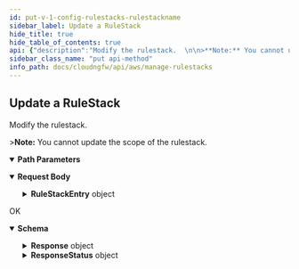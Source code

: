 ```yaml
---
id: put-v-1-config-rulestacks-rulestackname
sidebar_label: Update a RuleStack
hide_title: true
hide_table_of_contents: true
api: {"description":"Modify the rulestack.  \n\n>**Note:** You cannot update the scope of the rulestack.\n","operationId":"put-v1-config-rulestacks-rulestackname","parameters":[{"description":"The name of the rulestack.\n","in":"path","name":"rulestackname","required":true,"schema":{"type":"string"}}],"requestBody":{"content":{"application/json":{"schema":{"additionalProperties":false,"properties":{"RuleStackEntry":{"description":"Scope of the rulestack.\n","additionalProperties":false,"properties":{"AccountId":{"description":"The unique ID of the account.\n","maxLength":12,"pattern":"^$|^[0-9]+$","title":"Accountid","type":"string"},"Description":{"description":"Description of the rulestack.\n","maxLength":512,"title":"Description","type":"string"},"Profiles":{"description":"Rulestack profile.\n","additionalProperties":false,"properties":{"AntiSpywareProfile":{"default":"BestPractice","description":"Anti-spyware security profile.\n","enum":["custom","BestPractice"],"title":"Antispywareprofile","type":"string"},"AntiVirusProfile":{"default":"BestPractice","description":"Anti-virus security profile.\n","enum":["custom","BestPractice"],"title":"Antivirusprofile","type":"string"},"FileBlockingProfile":{"default":"BestPractice","description":"File blocking security profile.\n","enum":["custom","BestPractice"],"title":"Fileblockingprofile","type":"string"},"OutboundTrustCertificate":{"description":"Outbound trust certificate profile.\n","title":"Outboundtrustcertificate","type":"string"},"OutboundUnTrustCertificate":{"description":"Outbound untrust certificate profile.\n","title":"Outbounduntrustcertificate","type":"string"},"URLFilteringProfile":{"default":"None","description":"URL filtering security profile.\n","enum":["custom","BestPractice","None"],"title":"Urlfilteringprofile","type":"string"},"VulnerabilityProfile":{"default":"BestPractice","description":"Vulnerability security profile.\n","enum":["custom","BestPractice"],"title":"Vulnerabilityprofile","type":"string"}},"title":"RuleStackProfiles","type":"object"},"Scope":{"description":"The scope of the rulestack.\n","enum":["Global","Local"],"title":"Scope","type":"string"},"UpdateToken":{"description":"Refresh token\n","title":"Updatetoken","type":"string"}},"title":"RuleStack","type":"object"}},"title":"UpdateRuleStackRequest","type":"object"}}}},"responses":{"200":{"content":{"application/json":{"schema":{"additionalProperties":false,"properties":{"Response":{"additionalProperties":false,"properties":{"RuleStackEntry":{"description":"Describe whether the rulestack is local or global.\n","additionalProperties":false,"properties":{"AccountId":{"description":"The unique ID of the account.\n","maxLength":12,"pattern":"^$|^[0-9]+$","title":"Accountid","type":"string"},"Description":{"description":"Description of the rulestack.\n","maxLength":512,"title":"Description","type":"string"},"Profiles":{"description":"Rulestack profile.\n","additionalProperties":false,"properties":{"AntiSpywareProfile":{"default":"BestPractice","description":"Anti-spyware security profile.\n","enum":["custom","BestPractice"],"title":"Antispywareprofile","type":"string"},"AntiVirusProfile":{"default":"BestPractice","description":"Anti-virus security profile.\n","enum":["custom","BestPractice"],"title":"Antivirusprofile","type":"string"},"FileBlockingProfile":{"default":"BestPractice","description":"File blocking security profile.\n","enum":["custom","BestPractice"],"title":"Fileblockingprofile","type":"string"},"OutboundTrustCertificate":{"description":"Outbound trust certificate profile.\n","title":"Outboundtrustcertificate","type":"string"},"OutboundUnTrustCertificate":{"description":"Outbound untrust certificate profile.\n","title":"Outbounduntrustcertificate","type":"string"},"URLFilteringProfile":{"default":"None","description":"URL filtering security profile.\n","enum":["custom","BestPractice","None"],"title":"Urlfilteringprofile","type":"string"},"VulnerabilityProfile":{"default":"BestPractice","description":"Vulnerability security profile.\n","enum":["custom","BestPractice"],"title":"Vulnerabilityprofile","type":"string"}},"title":"RuleStackProfiles","type":"object"},"Scope":{"description":"The scope of the rulestack.\n","enum":["Global","Local"],"title":"Scope","type":"string"},"UpdateToken":{"description":"Refresh token.\n","title":"Updatetoken","type":"string"}},"title":"RuleStack","type":"object"},"RuleStackName":{"description":"Name of the rulestack.\n","title":"Rulestackname","type":"string"}},"title":"ResponseData","type":"object"},"ResponseStatus":{"additionalProperties":false,"properties":{"ErrorCode":{"default":0,"description":"Default value of a successful response is 0. Any other number indicates an error code.  \n\n400—HTTP bad request\n* InvalidRequestException—Operation failed due to invalid request. For example, unsupported parameter name or value in the request.\n* LimitExceededException—Operation failed due to violation in limit settings.\n* ThrottlingException—Operation failed due to throttling limitations.   \n\n500—Bad request \n* InternalServerError—Your request is valid but Cloud NGFW could not perform the operation due to a system issue.\n","title":"Errorcode","type":"integer"},"Reason":{"description":"The error description.\n","title":"Reason","type":"string"}},"title":"Result","type":"object"}},"title":"UpdateRuleStackResponse","type":"object"}}},"description":"OK"}},"tags":["ManageRulestacks"],"method":"put","path":"/v1/config/rulestacks/{rulestackname}","servers":[{"url":"https://api.us-east-1.aws.cloudngfw.paloaltonetworks.com"}],"jsonRequestBodyExample":{"RuleStackEntry":{"AccountId":"string","Description":"string","Profiles":{"AntiSpywareProfile":"BestPractice","AntiVirusProfile":"BestPractice","FileBlockingProfile":"BestPractice","OutboundTrustCertificate":"string","OutboundUnTrustCertificate":"string","URLFilteringProfile":"None","VulnerabilityProfile":"BestPractice"},"Scope":"Global","UpdateToken":"string"}},"info":{"contact":{},"description":"Rulestacks defines access control (App-ID, URL Filtering) and threat prevention behavior of Cloud NGFW resources. A rulestack includes a set of security rules, associated objects, and profiles.\n\nA Cloud NGFW resource uses your rulestack definitions to protect the traffic by a two-step process. First, it enforces your rules on the to allow or deny your traffic. Second, it performs content inspection on the allowed traffic based on what you specify on the Security Profiles. \n","title":"Manage Rulestacks","version":"1.0.0"},"postman":{"name":"Update a RuleStack","description":{"content":"Modify the rulestack.  \n\n>**Note:** You cannot update the scope of the rulestack.\n","type":"text/plain"},"url":{"path":["v1","config","rulestacks",":rulestackname"],"host":["{{baseUrl}}"],"query":[],"variable":[{"disabled":false,"description":{"content":"(Required) The name of the rulestack.\n","type":"text/plain"},"type":"any","value":"","key":"rulestackname"}]},"header":[{"key":"Content-Type","value":"application/json"},{"key":"Accept","value":"application/json"}],"method":"PUT","body":{"mode":"raw","raw":"\"\"","options":{"raw":{"language":"json"}}}}}
sidebar_class_name: "put api-method"
info_path: docs/cloudngfw/api/aws/manage-rulestacks
---
```



## Update a RuleStack



Modify the rulestack.  

&gt;**Note:** You cannot update the scope of the rulestack.


<details style={{"marginBottom":"1rem"}} data-collapsed={false} open={true}><summary style={{}}><strong>Path Parameters</strong></summary><div><ul><ParamsItem className={"paramsItem"} param={{"description":"The name of the rulestack.\n","in":"path","name":"rulestackname","required":true,"schema":{"type":"string"}}}></ParamsItem></ul></div></details><MimeTabs><TabItem label={"application/json"} value={"application/json-schema"}><details style={{}} data-collapsed={false} open={true}><summary style={{"textAlign":"left"}}><strong>Request Body</strong></summary><div style={{"textAlign":"left","marginLeft":"1rem"}}></div><ul style={{"marginLeft":"1rem"}}><SchemaItem collapsible={true} className={"schemaItem"}><details style={{}}><summary style={{}}><strong>RuleStackEntry</strong><span style={{"opacity":"0.6"}}> object</span></summary><div style={{"marginLeft":"1rem"}}><div style={{"marginTop":".5rem","marginBottom":".5rem"}}>

Scope of the rulestack.


</div><SchemaItem collapsible={false} name={"AccountId"} required={false} schemaDescription={"The unique ID of the account.\n"} schemaName={"Accountid"} qualifierMessage={"**Possible values:** `<= 12 characters`, Value must match regular expression `^$|^[0-9]+$`"} defaultValue={undefined}></SchemaItem><SchemaItem collapsible={false} name={"Description"} required={false} schemaDescription={"Description of the rulestack.\n"} schemaName={"Description"} qualifierMessage={"**Possible values:** `<= 512 characters`"} defaultValue={undefined}></SchemaItem><SchemaItem collapsible={true} className={"schemaItem"}><details style={{}}><summary style={{}}><strong>Profiles</strong><span style={{"opacity":"0.6"}}> object</span></summary><div style={{"marginLeft":"1rem"}}><div style={{"marginTop":".5rem","marginBottom":".5rem"}}>

Rulestack profile.


</div><SchemaItem collapsible={false} name={"AntiSpywareProfile"} required={false} schemaDescription={"Anti-spyware security profile.\n"} schemaName={"Antispywareprofile"} qualifierMessage={"**Possible values:** [`custom`, `BestPractice`]"} defaultValue={"BestPractice"}></SchemaItem><SchemaItem collapsible={false} name={"AntiVirusProfile"} required={false} schemaDescription={"Anti-virus security profile.\n"} schemaName={"Antivirusprofile"} qualifierMessage={"**Possible values:** [`custom`, `BestPractice`]"} defaultValue={"BestPractice"}></SchemaItem><SchemaItem collapsible={false} name={"FileBlockingProfile"} required={false} schemaDescription={"File blocking security profile.\n"} schemaName={"Fileblockingprofile"} qualifierMessage={"**Possible values:** [`custom`, `BestPractice`]"} defaultValue={"BestPractice"}></SchemaItem><SchemaItem collapsible={false} name={"OutboundTrustCertificate"} required={false} schemaDescription={"Outbound trust certificate profile.\n"} schemaName={"Outboundtrustcertificate"} qualifierMessage={undefined} defaultValue={undefined}></SchemaItem><SchemaItem collapsible={false} name={"OutboundUnTrustCertificate"} required={false} schemaDescription={"Outbound untrust certificate profile.\n"} schemaName={"Outbounduntrustcertificate"} qualifierMessage={undefined} defaultValue={undefined}></SchemaItem><SchemaItem collapsible={false} name={"URLFilteringProfile"} required={false} schemaDescription={"URL filtering security profile.\n"} schemaName={"Urlfilteringprofile"} qualifierMessage={"**Possible values:** [`custom`, `BestPractice`, `None`]"} defaultValue={"None"}></SchemaItem><SchemaItem collapsible={false} name={"VulnerabilityProfile"} required={false} schemaDescription={"Vulnerability security profile.\n"} schemaName={"Vulnerabilityprofile"} qualifierMessage={"**Possible values:** [`custom`, `BestPractice`]"} defaultValue={"BestPractice"}></SchemaItem></div></details></SchemaItem><SchemaItem collapsible={false} name={"Scope"} required={false} schemaDescription={"The scope of the rulestack.\n"} schemaName={"Scope"} qualifierMessage={"**Possible values:** [`Global`, `Local`]"} defaultValue={undefined}></SchemaItem><SchemaItem collapsible={false} name={"UpdateToken"} required={false} schemaDescription={"Refresh token\n"} schemaName={"Updatetoken"} qualifierMessage={undefined} defaultValue={undefined}></SchemaItem></div></details></SchemaItem></ul></details></TabItem></MimeTabs><div><ApiTabs><TabItem label={"200"} value={"200"}><div>

OK

</div><div><MimeTabs groupId={"mime-type"}><TabItem label={"application/json"} value={"application/json"}><SchemaTabs groupId={"schema-tabs"}><TabTtem label={"Schema"} value={"Schema"}><details style={{}} data-collapsed={false} open={true}><summary style={{"textAlign":"left"}}><strong>Schema</strong></summary><div style={{"textAlign":"left","marginLeft":"1rem"}}></div><ul style={{"marginLeft":"1rem"}}><SchemaItem collapsible={true} className={"schemaItem"}><details style={{}}><summary style={{}}><strong>Response</strong><span style={{"opacity":"0.6"}}> object</span></summary><div style={{"marginLeft":"1rem"}}><SchemaItem collapsible={true} className={"schemaItem"}><details style={{}}><summary style={{}}><strong>RuleStackEntry</strong><span style={{"opacity":"0.6"}}> object</span></summary><div style={{"marginLeft":"1rem"}}><div style={{"marginTop":".5rem","marginBottom":".5rem"}}>

Describe whether the rulestack is local or global.


</div><SchemaItem collapsible={false} name={"AccountId"} required={false} schemaDescription={"The unique ID of the account.\n"} schemaName={"Accountid"} qualifierMessage={"**Possible values:** `<= 12 characters`, Value must match regular expression `^$|^[0-9]+$`"} defaultValue={undefined}></SchemaItem><SchemaItem collapsible={false} name={"Description"} required={false} schemaDescription={"Description of the rulestack.\n"} schemaName={"Description"} qualifierMessage={"**Possible values:** `<= 512 characters`"} defaultValue={undefined}></SchemaItem><SchemaItem collapsible={true} className={"schemaItem"}><details style={{}}><summary style={{}}><strong>Profiles</strong><span style={{"opacity":"0.6"}}> object</span></summary><div style={{"marginLeft":"1rem"}}><div style={{"marginTop":".5rem","marginBottom":".5rem"}}>

Rulestack profile.


</div><SchemaItem collapsible={false} name={"AntiSpywareProfile"} required={false} schemaDescription={"Anti-spyware security profile.\n"} schemaName={"Antispywareprofile"} qualifierMessage={"**Possible values:** [`custom`, `BestPractice`]"} defaultValue={"BestPractice"}></SchemaItem><SchemaItem collapsible={false} name={"AntiVirusProfile"} required={false} schemaDescription={"Anti-virus security profile.\n"} schemaName={"Antivirusprofile"} qualifierMessage={"**Possible values:** [`custom`, `BestPractice`]"} defaultValue={"BestPractice"}></SchemaItem><SchemaItem collapsible={false} name={"FileBlockingProfile"} required={false} schemaDescription={"File blocking security profile.\n"} schemaName={"Fileblockingprofile"} qualifierMessage={"**Possible values:** [`custom`, `BestPractice`]"} defaultValue={"BestPractice"}></SchemaItem><SchemaItem collapsible={false} name={"OutboundTrustCertificate"} required={false} schemaDescription={"Outbound trust certificate profile.\n"} schemaName={"Outboundtrustcertificate"} qualifierMessage={undefined} defaultValue={undefined}></SchemaItem><SchemaItem collapsible={false} name={"OutboundUnTrustCertificate"} required={false} schemaDescription={"Outbound untrust certificate profile.\n"} schemaName={"Outbounduntrustcertificate"} qualifierMessage={undefined} defaultValue={undefined}></SchemaItem><SchemaItem collapsible={false} name={"URLFilteringProfile"} required={false} schemaDescription={"URL filtering security profile.\n"} schemaName={"Urlfilteringprofile"} qualifierMessage={"**Possible values:** [`custom`, `BestPractice`, `None`]"} defaultValue={"None"}></SchemaItem><SchemaItem collapsible={false} name={"VulnerabilityProfile"} required={false} schemaDescription={"Vulnerability security profile.\n"} schemaName={"Vulnerabilityprofile"} qualifierMessage={"**Possible values:** [`custom`, `BestPractice`]"} defaultValue={"BestPractice"}></SchemaItem></div></details></SchemaItem><SchemaItem collapsible={false} name={"Scope"} required={false} schemaDescription={"The scope of the rulestack.\n"} schemaName={"Scope"} qualifierMessage={"**Possible values:** [`Global`, `Local`]"} defaultValue={undefined}></SchemaItem><SchemaItem collapsible={false} name={"UpdateToken"} required={false} schemaDescription={"Refresh token.\n"} schemaName={"Updatetoken"} qualifierMessage={undefined} defaultValue={undefined}></SchemaItem></div></details></SchemaItem><SchemaItem collapsible={false} name={"RuleStackName"} required={false} schemaDescription={"Name of the rulestack.\n"} schemaName={"Rulestackname"} qualifierMessage={undefined} defaultValue={undefined}></SchemaItem></div></details></SchemaItem><SchemaItem collapsible={true} className={"schemaItem"}><details style={{}}><summary style={{}}><strong>ResponseStatus</strong><span style={{"opacity":"0.6"}}> object</span></summary><div style={{"marginLeft":"1rem"}}><SchemaItem collapsible={false} name={"ErrorCode"} required={false} schemaDescription={"Default value of a successful response is 0. Any other number indicates an error code.  \n\n400—HTTP bad request\n* InvalidRequestException—Operation failed due to invalid request. For example, unsupported parameter name or value in the request.\n* LimitExceededException—Operation failed due to violation in limit settings.\n* ThrottlingException—Operation failed due to throttling limitations.   \n\n500—Bad request \n* InternalServerError—Your request is valid but Cloud NGFW could not perform the operation due to a system issue.\n"} schemaName={"Errorcode"} qualifierMessage={undefined} defaultValue={0}></SchemaItem><SchemaItem collapsible={false} name={"Reason"} required={false} schemaDescription={"The error description.\n"} schemaName={"Reason"} qualifierMessage={undefined} defaultValue={undefined}></SchemaItem></div></details></SchemaItem></ul></details></TabTtem></SchemaTabs></TabItem></MimeTabs></div></TabItem></ApiTabs></div>
      